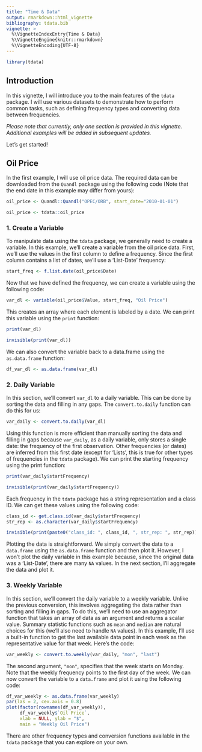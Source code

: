 ```yaml
---
title: "Time & Data"
output: rmarkdown::html_vignette
bibliography: tdata.bib
vignette: >
  %\VignetteIndexEntry{Time & Data}
  %\VignetteEngine{knitr::rmarkdown}
  %\VignetteEncoding{UTF-8}
---
```



```r
library(tdata)
```

## Introduction
In this vignette, I will introduce you to the main features of the `tdata` package. I will use various datasets to demonstrate how to perform common tasks, such as defining frequency types and converting data between frequencies.

_Please note that currently, only one section is provided in this vignette. Additional examples will be added in subsequent updates._

Let’s get started!

## Oil Price 
In the first example, I will use oil price data. The required data can be downloaded from the `Quandl` package using the following code (Note that the end date in this example may differ from yours):

```R
oil_price <- Quandl::Quandl("OPEC/ORB", start_date="2010-01-01")
```
```R
oil_price <- tdata::oil_price
```


### 1. Create a Variable
To manipulate data using the `tdata` package, we generally need to create a variable. In this example, we’ll create a variable from the oil price data. First, we’ll use the values in the first column to define a frequency. Since the first column contains a list of dates, we’ll use a ‘List-Date’ frequency:

```R
start_freq <- f.list.date(oil_price$Date)
```

Now that we have defined the frequency, we can create a variable using the following code:

```R
var_dl <- variable(oil_price$Value, start_freq, "Oil Price")
```

This creates an array where each element is labeled by a date. We can print this variable using the `print` function:

```R
print(var_dl)
```
```R
invisible(print(var_dl))
```

We can also convert the variable back to a data.frame using the `as.data.frame` function:

```R
df_var_dl <- as.data.frame(var_dl)
```

### 2. Daily Variable

In this section, we’ll convert `var_dl` to a daily variable. This can be done by sorting the data and filling in any gaps. The `convert.to.daily` function can do this for us:

```R
var_daily <- convert.to.daily(var_dl)
```

Using this function is more efficient than manually sorting the data and filling in gaps because `var_daily`, as a daily variable, only stores a single date: the frequency of the first observation. Other frequencies (or dates) are inferred from this first date (except for ‘Lists’, this is true for other types of frequencies in the `tdata` package). We can print the starting frequency using the print function:

```R
print(var_daily$startFrequency)
```
```R
invisible(print(var_daily$startFrequency))
```

Each frequency in the `tdata` package has a string representation and a class ID. We can get these values using the following code:


```R
class_id <- get.class.id(var_daily$startFrequency)
str_rep <- as.character(var_daily$startFrequency)
```
```R
invisible(print(paste0("class_id: ", class_id, ", str_rep: ", str_rep)))
```

Plotting the data is straightforward. We simply convert the data to a `data.frame` using the `as.data.frame` function and then plot it. However, I won’t plot the daily variable in this example because, since the original data was a ‘List-Date’, there are many `NA` values. In the next section, I’ll aggregate the data and plot it.

### 3. Weekly Variable
In this section, we’ll convert the daily variable to a weekly variable. Unlike the previous conversion, this involves aggregating the data rather than sorting and filling in gaps. To do this, we’ll need to use an aggregator function that takes an array of data as an argument and returns a scalar value. Summary statistic functions such as `mean` and `median` are natural choices for this (we’ll also need to handle `NA` values). In this example, I’ll use a built-in function to get the last available data point in each week as the representative value for that week. Here’s the code:

```R
var_weekly <- convert.to.weekly(var_daily, "mon", "last")
```

The second argument, `"mon"`, specifies that the week starts on Monday. Note that the weekly frequency points to the first day of the week. We can now convert the variable to a `data.frame` and plot it using the following code:


```R
df_var_weekly <- as.data.frame(var_weekly)
par(las = 2, cex.axis = 0.8)
plot(factor(rownames(df_var_weekly)), 
     df_var_weekly$`Oil Price`, 
     xlab = NULL, ylab = "$", 
     main = "Weekly Oil Price")
```

There are other frequency types and conversion functions available in the `tdata` package that you can explore on your own.




